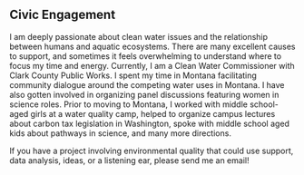 <br>
<br>

## Civic Engagement


I am deeply passionate about clean water issues and the relationship between humans and aquatic ecosystems. There are many excellent causes to support, and sometimes it feels overwhelming to understand where to focus my time and energy. Currently, I am a Clean Water Commissioner with Clark County Public Works. I spent my time in Montana facilitating community dialogue around the competing water uses in Montana. I have also gotten involved in organizing panel discussions featuring women in science roles. Prior to moving to Montana, I worked with middle school-aged girls at a water quality camp, helped to organize campus lectures about carbon tax legislation in Washington, spoke with middle school aged kids about pathways in science, and many more directions.


If you have a project involving environmental quality that could use support, data analysis, ideas, or a listening ear, please send me an email! 